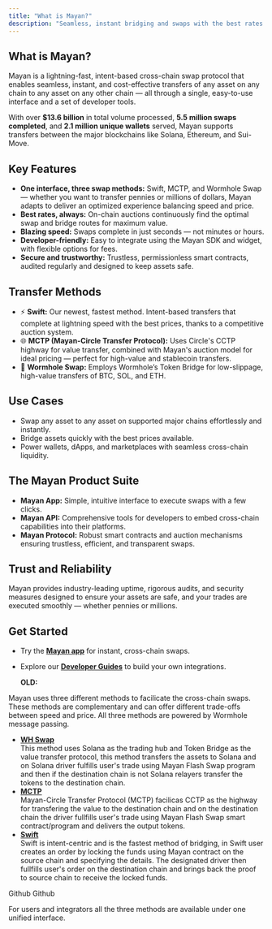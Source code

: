 ```yaml
---
title: "What is Mayan?"
description: "Seamless, instant bridging and swaps with the best rates — all in one place. "
---
```


## What is Mayan?

Mayan is a lightning-fast, intent-based cross-chain swap protocol that enables seamless, instant, and cost-effective transfers of any asset on any chain to any asset on any other chain — all through a single, easy-to-use interface and a set of developer tools.

With over **\$13.6 billion** in total volume processed, **5.5 million swaps completed**, and **2.1 million unique wallets** served, Mayan supports transfers between the major blockchains like Solana, Ethereum, and Sui-Move.

## Key Features

- **One interface, three swap methods:** Swift, MCTP, and Wormhole Swap — whether you want to transfer pennies or millions of dollars, Mayan adapts to deliver an optimized experience balancing speed and price.
- **Best rates, always:** On-chain auctions continuously find the optimal swap and bridge routes for maximum value.
- **Blazing speed:** Swaps complete in just seconds — not minutes or hours.
- **Developer-friendly:** Easy to integrate using the Mayan SDK and widget, with flexible options for fees.
- **Secure and trustworthy:** Trustless, permissionless smart contracts, audited regularly and designed to keep assets safe.

## Transfer Methods

- ⚡ **Swift:** Our newest, fastest method. Intent-based transfers that complete at lightning speed with the best prices, thanks to a competitive auction system.
- 🌐 **MCTP (Mayan-Circle Transfer Protocol):** Uses Circle's CCTP highway for value transfer, combined with Mayan's auction model for ideal pricing — perfect for high-value and stablecoin transfers.
- 🔄 **Wormhole Swap:** Employs Wormhole’s Token Bridge for low-slippage, high-value transfers of BTC, SOL, and ETH.

## Use Cases

- Swap any asset to any asset on supported major chains effortlessly and instantly.
- Bridge assets quickly with the best prices available.
- Power wallets, dApps, and marketplaces with seamless cross-chain liquidity.

## The Mayan Product Suite

- **Mayan App:** Simple, intuitive interface to execute swaps with a few clicks.
- **Mayan API:** Comprehensive tools for developers to embed cross-chain capabilities into their platforms.
- **Mayan Protocol:** Robust smart contracts and auction mechanisms ensuring trustless, efficient, and transparent swaps.

## Trust and Reliability

Mayan provides industry-leading uptime, rigorous audits, and security measures designed to ensure your assets are safe, and your trades are executed smoothly — whether pennies or millions.

## Get Started

- Try the [**Mayan app**](https://mayan.finance/) for instant, cross-chain swaps.
- Explore our [**Developer Guides**](https://docs.mayan.finance/) to build your own integrations.

  **OLD:**

Mayan uses three different methods to facilicate the cross-chain swaps. These methods are complementary and can offer different trade-offs between speed and price. All three methods are powered by Wormhole message passing.

- [**WH Swap**](/architecture/wh-swap)\
  This method uses Solana as the trading hub and Token Bridge as the value transfer protocol, this method transfers the assets to Solana and on Solana driver fulfills user's trade using Mayan Flash Swap program and then if the destination chain is not Solana relayers transfer the tokens to the destination chain.
- [**MCTP**](/architecture/mctp)\
  Mayan-Circle Transfer Protocol (MCTP) facilicas CCTP as the highway for transfering the value to the destination chain and on the destination chain the driver fullfills user's trade using Mayan Flash Swap smart contract/program and delivers the output tokens.
- [**Swift**](/architecture/swift)\
  Swift is intent-centric and is the fastest method of bridging, in Swift user creates an order by locking the funds using Mayan contract on the source chain and specifying the details. The designated driver then fullfills user's order on the destination chain and brings back the proof to source chain to receive the locked funds.

<Card title="GitHub - mayan-finance/swap-sdk: npm package for sending cross-chain swap transactions" icon="github" color="#000000" horizontal href="https://github.com/mayan-finance/swap-sdk">
  Github
</Card>

<Card title="GitHub - mayan-finance/swap-bridge: Contracts for publishing and verifying cross-chain swap messages using Wormhole message passing and token bridge" icon="github" color="#000000" horizontal href="https://github.com/mayan-finance/swap-bridge">
  Github
</Card>

For users and integrators all the three methods are available under one unified interface.